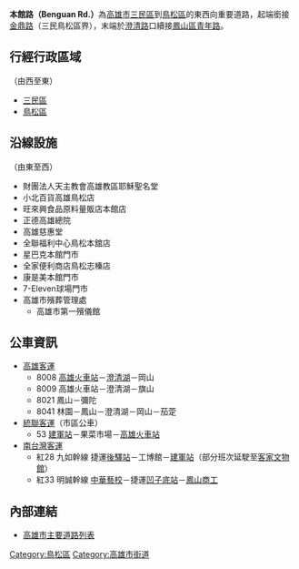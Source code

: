 {{Infobox TwRoad2|
|bgcolorh= 
|colorh=
|code=
|name=本館路
|enname=Benguan Rd
|level=一般道路
|length=
|sec=
|lastext=
|line=
|start=[[三民區|三民]]、[[鳥松區|鳥松區]]交界處
|end=[[澄清路|澄清路]]
|junc=[[明誠一路|明誠一路]]、[[金鼎路|金鼎路]]、<br/>[[球場路|球場路]]
|img=
|cap=
|size=
|left=金鼎路
|right=青年路二段
|leftlink=金鼎路
|leftdirection=W
|rightlink=青年路 (鳳山區)
|rightdirection=E
|SN=
|SNtype=
|SNNum=
|SN2=
|SN2type=
|SN2Num=
|SN3=
|SN3type=
|SN3Num=
}}
'''本館路（Benguan Rd.）'''為[[高雄市|高雄市]][[三民區|三民區]]到[[鳥松區|鳥松區]]的東西向重要道路，起端銜接[[金鼎路|金鼎路]]（三民鳥松區界），末端於[[澄清路|澄清路]]口續接[[鳳山區|鳳山區]][[青年路_(鳳山區)|青年路]]。

== 行經行政區域 ==
（由西至東）
* [[三民區|三民區]]
* [[鳥松區|鳥松區]]
== 沿線設施 ==
（由東至西）
* 財團法人天主教會高雄教區耶穌聖名堂
* 小北百貨高雄鳥松店
* 旺來興食品原料量販店本館店
* 正德高雄總院
* 高雄慈惠堂
* 全聯福利中心鳥松本舘店
* 星巴克本館門市
* 全家便利商店鳥松志榛店
* 康是美本館門市
* 7-Eleven球場門市
* 高雄市殯葬管理處
** 高雄市第一殯儀館

== 公車資訊 ==
* [[高雄客運|高雄客運]]
** 8008 [[高雄火車站|高雄火車站]]－[[澄清湖|澄清湖]]－岡山
** 8009 高雄火車站－澄清湖－旗山
** 8021 鳳山－彌陀
** 8041 林園－鳳山－澄清湖－岡山－茄萣
* [[統聯客運|統聯客運]]（市區公車）
** 53 [[建軍站|建軍站]]－果菜市場－[[高雄火車站|高雄火車站]]
* [[南台灣客運|南台灣客運]]
** 紅28 九如幹線 <!-- 注释出：[[File:Kaohsiung_Metro_Logo(Logo_Only).svg|25px]] -->捷運[[後驛站|後驛站]]－工博館－[[建軍站|建軍站]]（部分班次延駛至[[高雄市客家文物館|客家文物館]]）
** 紅33 明誠幹線 <!-- 注释出：[[File:Kaohsiung_Metro_Logo(Logo_Only).svg|25px]] -->[[中華藝校|中華藝校]]－捷運[[凹子底站|凹子底站]]－[[鳳山商工|鳳山商工]]

== 內部連結 ==
* [[高雄市主要道路列表|高雄市主要道路列表]]

{{高雄市重要道路}}

[[Category:鳥松區|Category:鳥松區]]
[[Category:高雄市街道|Category:高雄市街道]]


{{TW-road-stub}}